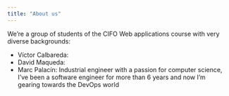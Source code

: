 ```yaml
---
title: "About us"
---
```


We're a group of students of the CIFO Web applications course with very diverse backgrounds:

- Víctor Calbareda:
- David Maqueda:
- Marc Palacín: Industrial engineer with a passion for computer science, I've been a software engineer for more than 6 years and now I'm gearing towards the DevOps world
